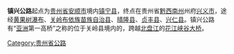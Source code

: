 '''镇兴公路'''起点为[[贵州省|贵州省]][[安顺市|安顺市]]境内[[镇宁县|镇宁县]]，终点在贵州省[[黔西南州|黔西南州]]州府[[兴义市|兴义市]]，途经[[黄果树瀑布|黄果树瀑布]]、[[关岭布依族苗族自治县|关岭布依族苗族自治县]]、[[晴隆县|晴隆县]]、[[贞丰县|贞丰县]]、[[兴仁县|兴仁县]]。镇兴公路有“[[亚洲|亚洲]]第一高桥”之称的位于关岭县境内的，跨越[[北盘江|北盘江]]的[[花江峡谷大桥|花江峡谷大桥]]。

{{Guizhou-stub}}
{{DEFAULTSORT:Z}}
[[Category:贵州省公路|Category:贵州省公路]]